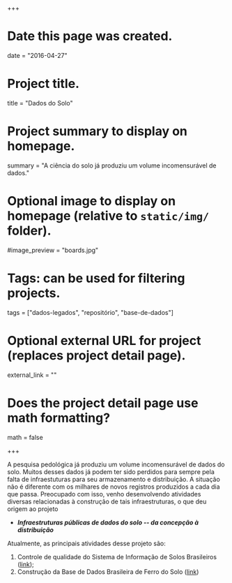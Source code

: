 +++
# Date this page was created.
date = "2016-04-27"

# Project title.
title = "Dados do Solo"

# Project summary to display on homepage.
summary = "A ciência do solo já produziu um volume incomensurável de dados."

# Optional image to display on homepage (relative to `static/img/` folder).
#image_preview = "boards.jpg"

# Tags: can be used for filtering projects.
tags = ["dados-legados", "repositório", "base-de-dados"]

# Optional external URL for project (replaces project detail page).
external_link = ""

# Does the project detail page use math formatting?
math = false

+++

A pesquisa pedológica já produziu um volume incomensurável de dados do solo. Muitos desses dados já podem ter
sido perdidos para sempre pela falta de infraestuturas para seu armazenamento e distribuição. A situação não é
diferente com os milhares de novos registros produzidos a cada dia que passa. Preocupado com isso, venho 
desenvolvendo atividades diversas relacionadas à construção de tais infraestruturas, o que deu origem ao 
projeto

* ***Infraestruturas públicas de dados do solo -- da concepção à distribuição***

Atualmente, as principais atividades desse projeto são:

1. Controle de qualidade do Sistema de Informação de Solos Brasileiros 
   ([link](https://www.bdsolos.cnptia.embrapa.br/consulta_publica.html));
2. Construção da Base de Dados Brasileira de Ferro do Solo ([link](http://coral.ufsm.br/febr/))
